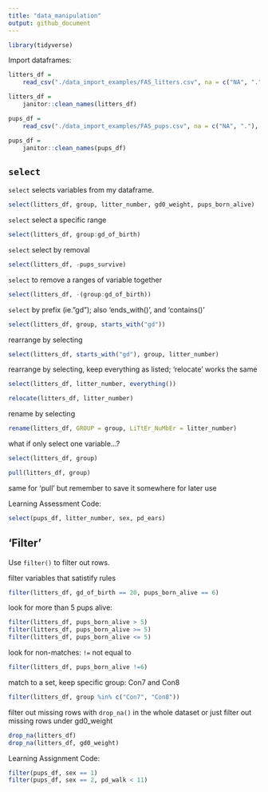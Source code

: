 ```yaml
---
title: "data_manipulation"
output: github_document
---
```


```r
library(tidyverse)
```

Import dataframes:
```r
litters_df = 
    read_csv("./data_import_examples/FAS_litters.csv", na = c("NA", ".", ""))

litters_df = 
    janitor::clean_names(litters_df)

pups_df = 
    read_csv("./data_import_examples/FAS_pups.csv", na = c("NA", "."), skip = 3)

pups_df = 
    janitor::clean_names(pups_df)
```

## `select`

`select` selects variables from my dataframe.
```r
select(litters_df, group, litter_number, gd0_weight, pups_born_alive)
```

`select` select a specific range
```r
select(litters_df, group:gd_of_birth)
```

`select` select by removal
```r
select(litters_df, -pups_survive)
```

`select` to remove a ranges of variable together
```r
select(litters_df, -(group:gd_of_birth))
```

`select` by prefix (ie."gd"); also 'ends_with()', and 'contains()'
```r
select(litters_df, group, starts_with("gd"))
```

rearrange by selecting
```r
select(litters_df, starts_with("gd"), group, litter_number)
```

rearrange by selecting, keep everything as listed; 'relocate' works the same
```r
select(litters_df, litter_number, everything())

relocate(litters_df, litter_number)
```

rename by selecting
```r
rename(litters_df, GROUP = group, LiTtEr_NuMbEr = litter_number)
```

what if only select one variable...? 
```r
select(litters_df, group)

pull(litters_df, group)
```
same for 'pull' but remember to save it somewhere for later use

Learning Assessment Code:
```r
select(pups_df, litter_number, sex, pd_ears)
```


## 'Filter'

Use `filter()` to filter out rows. 

filter variables that satistify rules
```r
filter(litters_df, gd_of_birth == 20, pups_born_alive == 6)
```
look for more than 5 pups alive:
```r
filter(litters_df, pups_born_alive > 5)
filter(litters_df, pups_born_alive >= 5)
filter(litters_df, pups_born_alive <= 5)
```

look for non-matches: `!=` not equal to
```r
filter(litters_df, pups_born_alive !=6)
```

match to a set, keep specific group: Con7 and Con8
```r
filter(litters_df, group %in% c("Con7", "Con8"))
```

filter out missing rows with `drop_na()` in the whole dataset 
or just filter out missing rows under gd0_weight
```r
drop_na(litters_df)
drop_na(litters_df, gd0_weight)
```

Learning Assignment Code:
```r
filter(pups_df, sex == 1)
filter(pups_df, sex == 2, pd_walk < 11)
```





